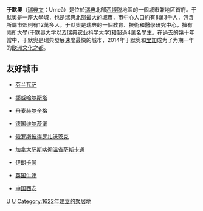 {{無來源|time=2022-4-22}}
{{noteTA
|1=zh-hans:联邦;zh-hant:聯邦;
|2=zh-hans:城市州;zh-hant:城邦;
}}
{{Infobox City
|name = 于默奧
|official_name = {{lang|sv|Umeå}}
|nickname = 
|motto = 
|image_skyline =  Umea radhus from south.jpg
|imagesize = 
|image_caption = 
|image_flag = 
|image_seal = 
|pushpin_map = Sweden
|mapsize = 
|map_caption = 
|subdivision_type = [[国家|国家]]
|subdivision_name =  [[瑞典|瑞典]]
|subdivision_type1 = [[瑞典省份|省]]
|subdivision_name1 = [[西博滕省|西博滕省]]
|subdivision_type2 = 
|subdivision_name2 = 
|leader_title = 
|leader_name = 
|leader_title1 =
|leader_name1 = 
|found_title = 
|found_date = 
|established_title = 
|established_date = 
|established_title1 = 
|established_date1 = 
|area_magnitude = 
|area_total_km2 = 2397.61 
|TotalArea_sq_mi = 
|area_land  = 
|LandArea_sq_mi = 
|area_water = 
|WaterArea_sq_mi = 
|area_water_percent = 
|area_urban = 
|UrbanArea_sq_mi =
|area_metro  = 
|MetroArea_sq_mi =
|population_as_of  = 2017年8月21日
|population_note = 
|population_total =  123,382 [http://www.scb.se/statistik/MI/MI0810/2005A01B/T%E4torternami0810tab1.xls 瑞典統計局] 
|population_metro  = 
|population_urban = 
|population_density = 
|population_density_mi2 = 
|timezone = [[歐洲中部時間|歐洲中部時間]]
|utc_offset = +1
|timezone_DST = [[歐洲中部夏令時間|歐洲中部夏令時間]]
|utc_offset_DST = +2
|latd = 63
|latm = 11
|lats = 
|latNS = N
|longd = 14
|longm = 40
|longs = 
|longEW = E 
|elevation = 
|elevation_ft = 
|website = 
|footnotes = 
}}

'''于默奧'''（[[瑞典文|瑞典文]]：Umeå）是位於[[瑞典|瑞典]]北部[[西博滕|西博滕]]地區的一個城市兼地区首府。于默奧是一座大學城，也是瑞典北部最大的城市，市中心人口約有8萬3千人，包含所屬市郊則有12萬多人。于默奧是瑞典的一個教育、技術和醫學研究中心，擁有兩所大學([[于默奥大学|于默奥大学]]以及[[瑞典农业科学大学|瑞典农业科学大学]])和超過4萬名學生。在過去的幾十年當中，于默奧是瑞典發展速度最快的城市，2014年于默奥和[[里加|里加]]成为了为期一年的[[欧洲文化之都|欧洲文化之都]]。
==友好城市==
*{{flagicon|Finland}}[[芬兰|芬兰]][[瓦萨|瓦萨]]
*{{flagicon|Norway}}[[挪威|挪威]][[哈尔斯塔|哈尔斯塔]]
*{{flagicon|Denmark}}[[丹麦|丹麦]][[赫尔辛格|赫尔辛格]]
*{{flagicon|Germany}}[[德国|德国]][[维尔茨堡|维尔茨堡]]
*{{flagicon|Russia}}[[俄罗斯|俄罗斯]][[彼得罗扎沃茨克|彼得罗扎沃茨克]]
*{{flagicon|Canada}}[[加拿大|加拿大]][[萨斯喀彻温省|萨斯喀彻温省]][[萨斯卡通|萨斯卡通]]
*{{flagicon|Iran}}[[伊朗|伊朗]][[卡尚|卡尚]]
*{{flagicon|UK}}[[英国|英国]][[牛津|牛津]]
*{{flagicon|China}}[[中国|中国]][[西安|西安]]


{{Commons}}

{{Authority control}}
[[Category:西博滕省城市|U]]
[[Category:波罗的海沿海城市|U]]
[[Category:1622年建立的聚居地|Category:1622年建立的聚居地]]